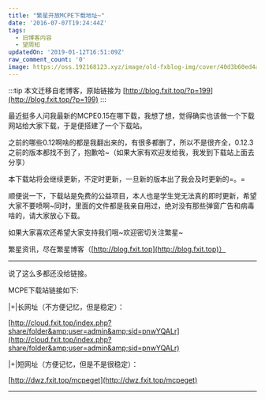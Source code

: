 ```yaml
---
title: "繁星开放MCPE下载地址~"
date: '2016-07-07T19:24:44Z'
tags:
  - 旧博客内容
  - 望周知
updatedOn: '2019-01-12T16:51:09Z'
raw_comment_count: '0'
image: https://oss.192168123.xyz/image/old-fxblog-img/cover/40d3b60ed4a8d846e696dc40cccfce57.png
---
```


:::tip
本文迁移自老博客，原始链接为 [http://blog.fxit.top/?p=199](http://blog.fxit.top/?p=199)
:::

最近挺多人问我最新的MCPE0.15在哪下载，我想了想，觉得确实也该做一个下载网站给大家下载，于是便搭建了一个下载站。

之前的哪些0.12啊啥的都是我翻出来的，有很多都删了，所以不是很齐全，0.12.3之前的版本都找不到了，抱歉哈~（如果大家有欢迎发给我，我发到下载站上面去分享）

本下载站将会继续更新，不定时更新，一旦新的版本出了我会及时更新的=。=

顺便说一下，下载站是免费的公益项目，本人也是学生党无法真的即时更新，希望大家不要喷啊~同时，里面的文件都是我亲自用过，绝对没有那些弹窗广告和病毒啥的，请大家放心下载。

如果大家喜欢还希望大家支持我们哦~欢迎密切关注繁星~

繁星资讯，尽在繁星博客（[http://blog.fxit.top](http://blog.fxit.top)）

*******************************************

说了这么多都还没给链接。

MCPE下载站链接如下:

|+|长网址（不方便记忆，但是稳定）：

[http://cloud.fxit.top/index.php?share/folder&amp;user=admin&amp;sid=pnwYQALr](http://cloud.fxit.top/index.php?share/folder&amp;user=admin&amp;sid=pnwYQALr)

|+|短网址（方便记忆，但是不是很稳定）：

[http://dwz.fxit.top/mcpeget](http://dwz.fxit.top/mcpeget)

*******************************************
